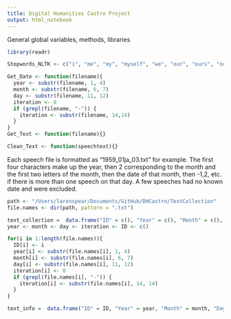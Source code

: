```yaml
---
title: Digital Humanities Castro Project
output: html_notebook
---
```


General global variables, methods, libraries
```r

library(readr)

Stopwords_NLTK <- c("i", "me", "my", "myself", "we", "our", "ours", "ourselves", "you", "your", "yours", "yourself", "yourselves", "he", "him", "his", "himself", "she", "her", "hers", "herself", "it", "its", "itself", "they", "them", "their", "theirs", "themselves", "what", "which", "who", "whom", "this", "that", "these", "those", "am", "is", "are", "was", "were", "be", "been", "being", "have", "has", "had", "having", "do", "does", "did", "doing", "a", "an", "the", "and", "but", "if", "or", "because", "as", "until", "while", "of", "at", "by", "for", "with", "about", "against", "between", "into", "through", "during", "before", "after", "above", "below", "to", "from", "up", "down", "in", "out", "on", "off", "over", "under", "again", "further", "then", "once", "here", "there", "when", "where", "why", "how", "all", "any", "both", "each", "few", "more", "most", "other", "some", "such", "no", "nor", "not", "only", "own", "same", "so", "than", "too", "very", "s", "t", "can", "will", "just", "don", "should", "now")

Get_Date <- function(filename){
  year <- substr(filename, 1, 4)
  month <- substr(filename, 6, 7)
  day <- substr(filename, 11, 12)
  iteration <- 0
  if (grepl(filename, "-")) {
    iteration <- substr(filename, 14,14)
  }
}
Get_Text <- function(filename){}

Clean_Text <- function(speechtext){}

```

Each speech file is formatted as "1959_01ja_03.txt" for example. The first four characters make up the year, then 2 corresponding to the month and the first two letters of the month, then the date of that month, then -1,2, etc. if there is more than one speech on that day. A few speeches had no known date and were excluded.

```r
path <- "/Users/larenspear/Documents/GitHub/DHCastro/TextCollection"
file.names <- dir(path, pattern = ".txt")

text_collection =  data.frame("ID" = c(), "Year" = c(), "Month" = c(), "Day" = c(), "Iteration" = c())
year <- month <- day <- iteration <- ID <- c()

for(i in 1:length(file.names)){
  ID[i] <- i
  year[i] <- substr(file.names[i], 1, 4)
  month[i] <- substr(file.names[i], 6, 7)
  day[i] <- substr(file.names[i], 11, 12)
  iteration[i] <- 0
  if (grepl(file.names[i], "-")) {
    iteration[i] <- substr(file.names[i], 14, 14)
  }
}

text_info =  data.frame("ID" = ID, "Year" = year, "Month" = month, "Day" = day, "Iteration" = iteration)

```

